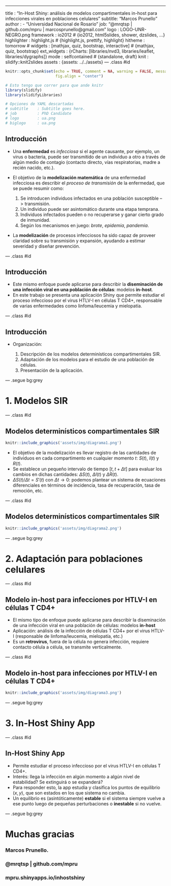 ---
title       : "In-Host Shiny: análisis de modelos compartimentales in-host para infecciones virales en poblaciones celulares"
subtitle: "Marcos Prunello"
author      :
    - "Universidad Nacional de Rosario"
job: "@mrqtsp | github.com/mpru | marcosprunello@gmail.com"
logo        : LOGO-UNR-NEGRO.png
framework   : io2012        # {io2012, html5slides, shower, dzslides, ...}
highlighter : highlight.js  # {highlight.js, prettify, highlight}
hitheme     : tomorrow      # 
widgets     : [mathjax, quiz, bootstrap, interactive] # {mathjax, quiz, bootstrap}
ext_widgets : {rCharts: [libraries/nvd3, libraries/leaflet, libraries/dygraphs]}
mode        : selfcontained # {standalone, draft}
knit        : slidify::knit2slides
assets      : {assets: ../../assets}
--- .class #id

<style type="text/css">
body {background:grey transparent;
}
</style>

```r
knitr::opts_chunk$set(echo = TRUE, comment = NA, warning = FALSE, message = FALSE, 
                      fig.align = "center")
```


```r
# Esto tengo que correr para que ande knitr
library(slidify)
library(slidifyLibraries)

# Opciones de YAML descartadas
# subtitle    : Subtitle goes here.
# job         : PhD Candidate
# logo        : ua.png
# biglogo     : ua.png
```

## Introducción

- Una **enfermedad** es *infecciosa* si el agente causante, por ejemplo, un virus o bacteria, puede ser transmitido de un individuo a otro a través de algún medio de contagio (contacto directo, vías respiratorias, madre a recién nacido, etc.).
- El objetivo de la **modelización matemática** de una enfermedad infecciosa es describir el *proceso de transmisión* de la enfermedad, que se puede resumir como:
    
    1. Se introducen individuos infectados en una población susceptible --> transmisión. 
    2. Un individuo puede ser asintomático durante una etapa temprana. 
    3. Individuos infectados pueden o no recuperarse y ganar cierto grado de inmunidad.
    4. Según los mecanismos en juego: *brote*, *epidemia*, *pandemia*.

- La **modelización** de procesos infecciosos ha sido capaz de proveer claridad sobre su transmisión y expansión, ayudando a estimar severidad y diseñar prevención.


--- .class #id

## Introducción

- Este mismo enfoque puede aplicarse para describir la **diseminación de una infección viral en una población de células**: modelos **in-host**.
- En este trabajo se presenta una aplicación Shiny que permite estudiar el proceso infeccioso por el virus HTLV-I en células T CD4+, responsable de varias enfermedades como linfoma/leucemia y mielopatía.

--- .class #id

## Introducción

- Organización:
    
    1. Descripción de los modelos determinísticos compartimentales SIR.
    2. Adaptación de los modelos para el estudio de una población de células.
    3. Presentación de la aplicación.

--- .segue bg:grey

# 1. Modelos SIR

--- .class #id

<!--
## Modelos determinísticos compartimentales SIR

- Se basan en la solución de sistemas de ecuaciones diferenciales que representan sistemas epidémicos a través del tiempo.
- Son **determinísticos** porque las soluciones son funciones fijas de los parámetros y las condiciones iniciales, sin estudiar variabilidad existente en el proceso o población.
- Son **compartimentales** porque particionan a la población en grupos mutuamente exclusivos que representan distintos estados de la enfermedad. Por ejemplo:

    - **S**: individuos susceptibles
    - **I**: individuos infectados
    - **R**: individuos recuperados
-->

## Modelos determinísticos compartimentales SIR

```r
knitr::include_graphics('assets/img/diagrama1.png')
```

- El objetivo de la modelización es llevar registro de las cantidades de individuos en cada compartimento en cualquier momento $t$: $S(t)$, $I(t)$ y $R(t)$. 
- Se establece un pequeño intervalo de tiempo $[t, t+\Delta t]$ para evaluar los cambios en dichas cantidades: $\Delta S(t)$, $\Delta I(t)$  y $\Delta R(t)$.
- $\Delta S(t) / \Delta t = S'(t)$ con $\Delta t \rightarrow 0$: podemos plantear un sistema de ecuaciones diferenciales en términos de incidencia, tasa de recuperación, tasa de remoción, etc.

<!--
Estas variaciones pueden calcularse como:
- $\Delta S(t)$ = nuevos susceptibles + ingresos desde R - nuevas infecciones - egresos desde S
- $\Delta I(t)$ = nuevos infectados (desde S) - egresos hacia R - egresos desde I
- $\Delta R(t)$ = ingresos desde I - egresos hacia S - egresos desde R
-->

--- .class #id

## Modelos determinísticos compartimentales SIR

```r
knitr::include_graphics('assets/img/diagrama2.png')
```

<!--
proportional rate assumption that the birth or death rate is proportional to the population size. 
Here b is the natural birth rate constant, and d1, d2, and d3 are
death rate constants for compartments S, I, and R, respectively.
Rate constant d2 may include both natural and disease-caused
death.

Para describir los movimientos poblacionales, se deben establecer supuestos sobre las tasas de transferencias entre compartimentos. Por ejemplo:

- Tasa de recuperación (o tasa de transferencia de $I$ a $R$): $\gamma I$
- Tasa de transferencia de $R$ a $S$: $\delta R$, pensando en que los individuos recuperados tienen cierto período de inmunidad.
- Incidencia (número de nuevas infecciones por unidad de tiempo): $\beta I S$, llamada **incidencia bilineal**. Se basa en el supuesto de que la mezcla o intercambio entre individuos es homogéneo y por lo tanto aplica la *Ley de la acción de masas*: el número de contacto depende del número de individuos en cada compartimento. $\beta$ recibe el nombre de **coeficiente de transmisión**.
- Tasas de nacimiento, muerte, inmigración y emigración para modelar el crecimiento de la población.

Para algunas enfermedades en las cuales se da un periodo de latencia entre la infección y la manifestación de los síntomas, se puede pensar en una modificación del modelo como lo muestra la siguiente figura. El compartimento de los infectados se separa en dos, el **compartimento latente** $E$ y el infeccioso $I$, y se puede también asumir que la transferencia de $E$ a $I$ es proprocional al tamaño de $E$, $\epsilon E$:
    
Cuando la transmisión ocurre por contacto directo entre individuos infectados y susceptibles se dice que la transmisión en **horizontal**. Sin embargo, pueden existir otros medios, como la **transmisión vertical**, cuando los patógenos pasan a un recién nacido directamente de un progenitor infectado. El siguiente diagrama muestra un modelo para una enfermedad con transmisión tanto horizontal como vertical:
-->

<!--
--- .class #id

## Modelos determinísticos compartimentales SIR

- **Número básico de reproducción** $\mathbf{R}_0$: promedio de infecciones secundarias causadas por un único individuo infectado en una población enteramente susceptible durante un período infeccioso medio. 
- $\mathbf{R}_0 < 1 \implies$ no habrá epidemia; $\mathbf{R}_0 > 1 \implies$ habrá epidemia.
- $\mathbf{R}_0$ puede deducirse a partir del análisis de la estabilidad de los puntos de equilibrio libres de enfermedad que presente el sistema.
-->

--- .segue bg:grey

# 2. Adaptación para poblaciones celulares

--- .class #id

## Modelo in-host para infecciones por HTLV-I en células T CD4+

- El mismo tipo de enfoque puede aplicarse para describir la diseminación de una infección viral en una población de células: modelos **in-host**
- Aplicación: análisis de la infección de células T CD4+ por el virus HTLV-I (responsable de linfoma/leucemia, mielopatía, etc.) 
- Es un **retrovirus**, fuera de la célula no genera infección, requiere contacto célula a célula, se transmite verticalmente.

<!-- emplea una proteina viral para sintetizar segmentos de ADN que se integran al ADN de la célula hospedadora -->

--- .class #id

## Modelo in-host para infecciones por HTLV-I en células T CD4+

```r
knitr::include_graphics('assets/img/diagrama3.png')
```

<!--
Parametros:
El cuerpo humano genera células T CD4+ a una tasa de λ=25 células/mm3.
La tasa natural de muerte es μ1≈μ2≈0.03 días−1.
En ausencia de infección, el número de células se espera que sea constante con valor normal alrededor de 1000/mm3 y una capacidad de carga constante igual a K=1150/mm3. Esto implica fijar x0≈1000/mm3, es decir, f1(1000)≈0, de lo cual se deduce una proliferación constante de v2≈v1≈0.038 día−1.
β≈1.03×10−3mm3/célula/día.
-->

--- .segue bg:grey

# 3. In-Host Shiny App

--- .class #id

## In-Host Shiny App

- Permite estudiar el proceso infeccioso por el virus HTLV-I en células T CD4+.
- Interés: llega la infección en algún momento a algún nivel de estabilidad? Se extinguirá o se expanderá? 
- Para responder esto, la app estudia y clasifica los puntos de equilibrio $(x, y)$, que son estados en los que sistema no cambia.
- Un equilibrio es (asintóticamente) **estable** si el sistema siempre vuelve a ese punto luego de pequeñas perturbaciones o **inestable** si no vuelve.

--- .segue bg:grey

# Muchas gracias

### Marcos Prunello.

### @mrqtsp | github.com/mpru

### mpru.shinyapps.io/inhostshiny
